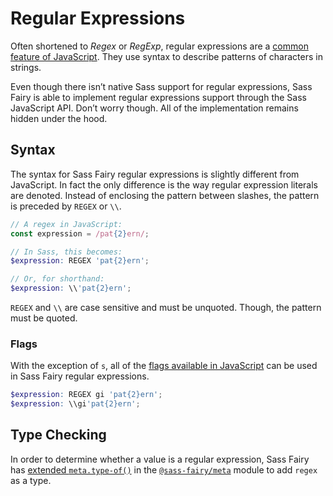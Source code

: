 # Regular Expressions

Often shortened to *Regex* or *RegExp*, regular expressions are a [common feature of JavaScript](https://developer.mozilla.org/en-US/docs/Web/JavaScript/Guide/Regular_Expressions). They use syntax to describe patterns of characters in strings.

Even though there isn’t native Sass support for regular expressions, Sass Fairy is able to implement regular expressions support through the Sass JavaScript API. Don’t worry though. All of the implementation remains hidden under the hood.

## Syntax

The syntax for Sass Fairy regular expressions is slightly different from JavaScript. In fact the only difference is the way regular expression literals are denoted. Instead of enclosing the pattern between slashes, the pattern is preceded by `REGEX` or `\\`.

```js
// A regex in JavaScript:
const expression = /pat{2}ern/;
```

```scss
// In Sass, this becomes:
$expression: REGEX 'pat{2}ern';

// Or, for shorthand:
$expression: \\'pat{2}ern';
```

`REGEX` and `\\` are case sensitive and must be unquoted. Though, the pattern must be quoted.

### Flags

With the exception of `s`, all of the [flags available in JavaScript](https://developer.mozilla.org/en-US/docs/Web/JavaScript/Guide/Regular_Expressions#advanced_searching_with_flags) can be used in Sass Fairy regular expressions.

```scss
$expression: REGEX gi 'pat{2}ern';
$expression: \\gi'pat{2}ern';
```

## Type Checking

In order to determine whether a value is a regular expression, Sass Fairy has [extended `meta.type-of()`](./../api/meta/type-of.mdx) in the [`@sass-fairy/meta`](./../api/meta/overview.mdx) module to add `regex` as a type.
